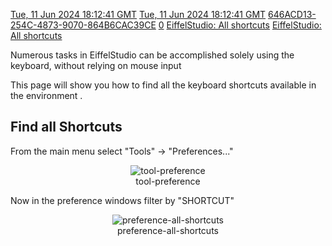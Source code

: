 [[Property:modification_date|Tue, 11 Jun 2024 18:12:41 GMT]]
[[Property:publication_date|Tue, 11 Jun 2024 18:12:41 GMT]]
[[Property:uuid|646ACD13-254C-4873-9070-864B6CAC39CE]]
[[Property:weight|0]]
[[Property:link_title|EiffelStudio: All shortcuts]]
[[Property:title|EiffelStudio: All shortcuts]]

Numerous tasks in EiffelStudio can be accomplished solely using the keyboard, without relying on mouse input

This page will show you how to find all the keyboard shortcuts available  in the environment .


== Find all Shortcuts ==

From the main menu select  "Tools" -> "Preferences..."

<center> [[Image:tool-preference]] </center>


Now in the preference windows filter by "SHORTCUT"

<center> [[Image:preference-all-shortcuts]]  </center>